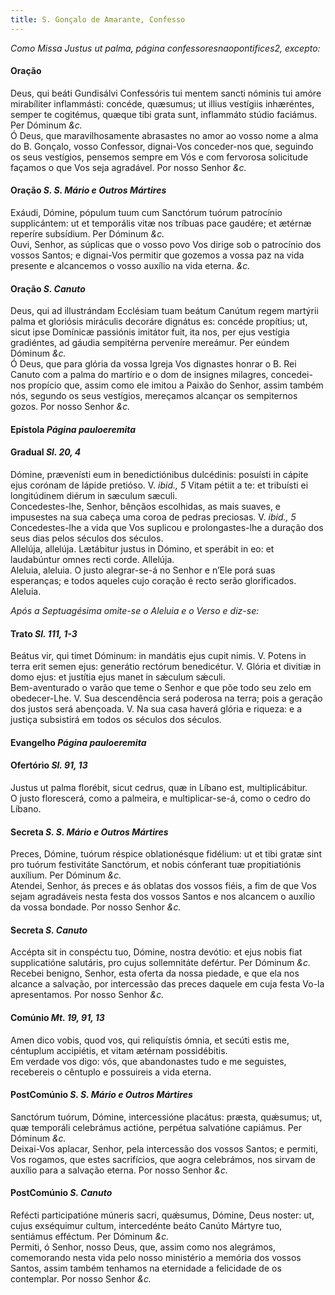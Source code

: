 ```yaml
---
title: S. Gonçalo de Amarante, Confesso
---
```



<em>Como Missa Justus ut palma, página confessoresnaopontifices2, excepto:</em>

<h4 class="text-center">Oração</h4>
<div class="container-fluid">
<div class="row">
<div class="col-6 dropcaps text-justify">
Deus, qui beáti Gundisálvi Confessóris tui mentem sancti nóminis tui amóre mirabíliter inflammásti: concéde, quæsumus; ut illius vestígiis inhæréntes, semper te cogitémus, quæque tibi grata sunt, inflammáto stúdio faciámus. Per Dóminum <em>&c.</em>
</div>
<div class="col-6 dropcaps text-justify">
Ó Deus, que maravilhosamente abrasastes no amor ao vosso nome a alma do B. Gonçalo, vosso Confessor, dignai-Vos conceder-nos que, seguindo os seus vestígios, pensemos sempre em Vós e com fervorosa solicitude façamos o que Vos seja agradável. Por nosso Senhor <em>&c.</em>
</div>
</div>
</div>

<h4 class="text-center">Oração <em>S. S. Mário e Outros Mártires</em></h4>
<div class="container-fluid">
<div class="row">
<div class="col-6 dropcaps text-justify">
Exáudi, Dómine, pópulum tuum cum Sanctórum tuórum patrocínio supplicántem: ut et temporális vitæ nos tríbuas pace gaudére; et ætérnæ reperíre subsídium. Per Dóminum <em>&c.</em>
</div>
<div class="col-6 dropcaps text-justify">
Ouvi, Senhor, as súplicas que o vosso povo Vos dirige sob o patrocínio dos vossos Santos; e dignai-Vos permitir que gozemos a vossa paz na vida presente e alcancemos o vosso auxílio na vida eterna. <em>&c.</em>
</div>
</div>
</div>

<h4 class="text-center">Oração <em>S. Canuto</em></h4>
<div class="container-fluid">
<div class="row">
<div class="col-6 dropcaps text-justify">
Deus, qui ad illustrándam Ecclésiam tuam beátum Canútum regem martýrii palma et gloriósis miráculis decoráre dignátus es: concéde propítius; ut, sicut ipse Domínicæ passiónis imitátor fuit, ita nos, per ejus vestígia gradiéntes, ad gáudia sempitérna perveníre mereámur. Per eúndem Dóminum <em>&c.</em>
</div>
<div class="col-6 dropcaps text-justify">
Ó Deus, que para glória da vossa Igreja Vos dignastes honrar o B. Rei Canuto com a palma do martírio e o dom de insignes milagres, concedei-nos propício que, assim como ele imitou a Paixão do Senhor, assim também nós, segundo os seus vestígios, mereçamos alcançar os sempiternos gozos. Por nosso Senhor <em>&c.</em>
</div>
</div>
</div>

<h4 class="text-center">Epístola <em>Página pauloeremita</em></h4>

<h4 class="text-center">Gradual <em>Sl. 20, 4</em></h4>
<div class="container-fluid">
<div class="row">
<div class="col-6 dropcaps text-justify">
Dómine, prævenísti eum in benedictiónibus dulcédinis: posuísti in cápite ejus corónam de lápide pretióso. V. <em>ibid., 5</em> Vitam pétiit a te: et tribuísti ei longitúdinem diérum in sæculum sæculi.
</div>
<div class="col-6 dropcaps text-justify">
Concedestes-lhe, Senhor, bênçãos escolhidas, as mais suaves, e impusestes na sua cabeça uma coroa de pedras preciosas. V. <em>ibid., 5</em> Concedestes-lhe a vida que Vos suplicou e prolongastes-lhe a duração dos seus dias pelos séculos dos séculos.
</div>
<div class="col-6 text-justify">
Allelúja, allelúja. Lætábitur justus in Dómino, et sperábit in eo: et laudabúntur omnes recti corde. Allelúja.
</div>
<div class="col-6 text-justify">
Aleluia, aleluia. O justo alegrar-se-á no Senhor e n’Ele porá suas esperanças; e todos aqueles cujo coração é recto serão glorificados. Aleluia.
</div>
</div>
</div>

<em>Após a Septuagésima omite-se o Aleluia e o Verso e diz-se:</em>

<h4 class="text-center">Trato <em>Sl. 111, 1-3</em></h4>
<div class="container-fluid">
<div class="row">
<div class="col-6 dropcaps text-justify">
Beátus vir, qui timet Dóminum: in mandátis ejus cupit nimis. V. Potens in terra erit semen ejus: generátio rectórum benedicétur. V. Glória et divitiæ in domo ejus: et justítia ejus manet in sǽculum sǽculi.
</div>
<div class="col-6 dropcaps text-justify">
Bem-aventurado o varão que teme o Senhor e que põe todo seu zelo em obedecer-Lhe. V. Sua descendência será poderosa na terra; pois a geração dos justos será abençoada. V. Na sua casa haverá glória e riqueza: e a justiça subsistirá em todos os séculos dos séculos.
</div>
</div>
</div>

<h4 class="text-center">Evangelho <em>Página pauloeremita</em></h4>

<h4 class="text-center">Ofertório <em>Sl. 91, 13</em></h4>
<div class="container-fluid">
<div class="row">
<div class="col-6 dropcaps text-justify">
Justus ut palma florébit, sicut cedrus, quæ in Líbano est, multiplicábitur.
</div>
<div class="col-6 dropcaps text-justify">
O justo florescerá, como a palmeira, e multiplicar-se-á, como o cedro do Líbano.
</div>
</div>
</div>

<h4 class="text-center">Secreta <em>S. S. Mário e Outros Mártires</em></h4>
<div class="container-fluid">
<div class="row">
<div class="col-6 dropcaps text-justify">
Preces, Dómine, tuórum réspice oblationésque fidélium: ut et tibi gratæ sint pro tuórum festivitáte Sanctórum, et nobis cónferant tuæ propitiatiónis auxílium. Per Dóminum <em>&c.</em>
</div>
<div class="col-6 dropcaps text-justify">
Atendei, Senhor, ás preces e ás oblatas dos vossos fiéis, a fim de que Vos sejam agradáveis nesta festa dos vossos Santos e nos alcancem o auxílio da vossa bondade. Por nosso Senhor <em>&c.</em>
</div>
</div>
</div>

<h4 class="text-center">Secreta <em>S. Canuto</em></h4>
<div class="container-fluid">
<div class="row">
<div class="col-6 dropcaps text-justify">
Accépta sit in conspéctu tuo, Dómine, nostra devótio: et ejus nobis fiat supplicatióne salutáris, pro cujus sollemnitáte defértur. Per Dóminum <em>&c.</em>
</div>
<div class="col-6 dropcaps text-justify">
Recebei benigno, Senhor, esta oferta da nossa piedade, e que ela nos alcance a salvação, por intercessão das preces daquele em cuja festa Vo-la apresentamos. Por nosso Senhor <em>&c.</em>
</div>
</div>
</div>

<h4 class="text-center">Comúnio <em>Mt. 19, 91, 13</em></h4>
<div class="container-fluid">
<div class="row">
<div class="col-6 dropcaps text-justify">
Amen dico vobis, quod vos, qui reliquístis ómnia, et secúti estis me, céntuplum accipiétis, et vitam ætérnam possidébitis.
</div>
<div class="col-6 dropcaps text-justify">
Em verdade vos digo: vós, que abandonastes tudo e me seguistes, recebereis o cêntuplo e possuireis a vida eterna.
</div>
</div>
</div>

<h4 class="text-center">PostComúnio <em>S. S. Mário e Outros Mártires</em></h4>
<div class="container-fluid">
<div class="row">
<div class="col-6 dropcaps text-justify">
Sanctórum tuórum, Dómine, intercessióne placátus: præsta, quǽsumus; ut, quæ temporáli celebrámus actióne, perpétua salvatióne capiámus. Per Dóminum <em>&c.</em>
</div>
<div class="col-6 dropcaps text-justify">
Deixai-Vos aplacar, Senhor, pela intercessão dos vossos Santos; e permiti, Vos rogamos, que estes sacrifícios, que aogra celebrámos, nos sirvam de auxílio para a salvação eterna. Por nosso Senhor <em>&c.</em>
</div>
</div>
</div>

<h4 class="text-center">PostComúnio <em>S. Canuto</em></h4>
<div class="container-fluid">
<div class="row">
<div class="col-6 dropcaps text-justify">
Refécti participatióne múneris sacri, quǽsumus, Dómine, Deus noster: ut, cujus exséquimur cultum, intercedénte beáto Canúto Mártyre tuo, sentiámus efféctum. Per Dóminum <em>&c.</em>
</div>
<div class="col-6 dropcaps text-justify">
Permiti, ó Senhor, nosso Deus, que, assim como nos alegrámos, comemorando nesta vida pelo nosso ministério a memória dos vossos Santos, assim também tenhamos na eternidade a felicidade de os contemplar. Por nosso Senhor <em>&c.</em>
</div>
</div>
</div>
